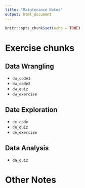 ```yaml
---
title: "Maintenance Notes"
output: html_document
---
```


```r
knitr::opts_chunk$set(echo = TRUE)
```

# Exercise chunks
## Data Wrangling

* `dw_code1`
* `dw_code2`
* `dw_quiz`
* `dw_exercise`

## Date Exploration

* `de_code`
* `de_quiz`
* `de_exercise`

## Data Analysis

* `da_quiz`

# Other Notes
